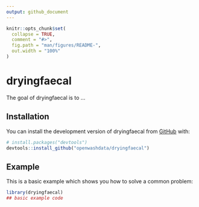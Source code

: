 ```yaml
---
output: github_document
---
```


<!-- README.md is generated from README.Rmd. Please edit that file -->

```r
knitr::opts_chunk$set(
  collapse = TRUE,
  comment = "#>",
  fig.path = "man/figures/README-",
  out.width = "100%"
)
```

# dryingfaecal

<!-- badges: start -->
<!-- badges: end -->

The goal of dryingfaecal is to ...

## Installation

You can install the development version of dryingfaecal from [GitHub](https://github.com/) with:

``` r
# install.packages("devtools")
devtools::install_github("openwashdata/dryingfaecal")
```

## Example

This is a basic example which shows you how to solve a common problem:

```r
library(dryingfaecal)
## basic example code

```

